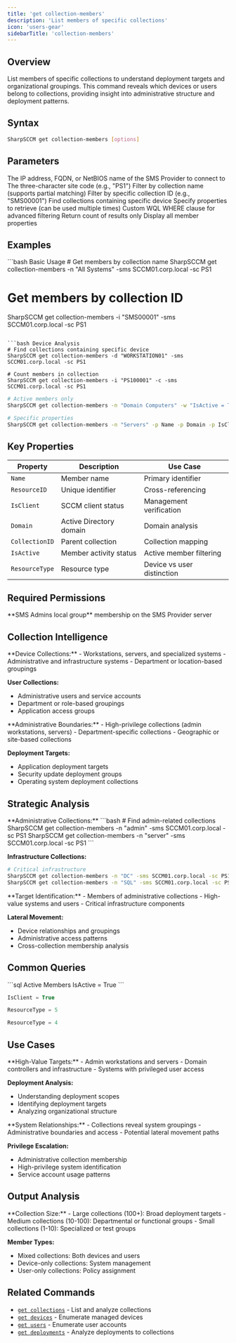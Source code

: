 ```yaml
---
title: 'get collection-members'
description: 'List members of specific collections'
icon: 'users-gear'
sidebarTitle: 'collection-members'
---
```


## Overview

List members of specific collections to understand deployment targets and organizational groupings. This command reveals which devices or users belong to collections, providing insight into administrative structure and deployment patterns.

## Syntax

```bash
SharpSCCM get collection-members [options]
```

## Parameters

<ParamField path="sms-provider" type="string">
  The IP address, FQDN, or NetBIOS name of the SMS Provider to connect to
</ParamField>

<ParamField path="site-code" type="string">
  The three-character site code (e.g., "PS1")
</ParamField>

<ParamField path="collection-name" type="string">
  Filter by collection name (supports partial matching)
</ParamField>

<ParamField path="collection-id" type="string">
  Filter by specific collection ID (e.g., "SMS00001")
</ParamField>

<ParamField path="device" type="string">
  Find collections containing specific device
</ParamField>

<ParamField path="properties" type="string">
  Specify properties to retrieve (can be used multiple times)
</ParamField>

<ParamField path="where-condition" type="string">
  Custom WQL WHERE clause for advanced filtering
</ParamField>

<ParamField path="count" type="boolean">
  Return count of results only
</ParamField>

<ParamField path="verbose" type="boolean">
  Display all member properties
</ParamField>

## Examples

<CodeGroup>
```bash Basic Usage
# Get members by collection name
SharpSCCM get collection-members -n "All Systems" -sms SCCM01.corp.local -sc PS1

# Get members by collection ID
SharpSCCM get collection-members -i "SMS00001" -sms SCCM01.corp.local -sc PS1
```

```bash Device Analysis
# Find collections containing specific device
SharpSCCM get collection-members -d "WORKSTATION01" -sms SCCM01.corp.local -sc PS1

# Count members in collection
SharpSCCM get collection-members -i "PS100001" -c -sms SCCM01.corp.local -sc PS1
```

```bash Advanced Queries
# Active members only
SharpSCCM get collection-members -n "Domain Computers" -w "IsActive = True" -sms SCCM01.corp.local -sc PS1

# Specific properties
SharpSCCM get collection-members -n "Servers" -p Name -p Domain -p IsClient -sms SCCM01.corp.local -sc PS1
```
</CodeGroup>

## Key Properties

| Property | Description | Use Case |
|----------|-------------|----------|
| `Name` | Member name | Primary identifier |
| `ResourceID` | Unique identifier | Cross-referencing |
| `IsClient` | SCCM client status | Management verification |
| `Domain` | Active Directory domain | Domain analysis |
| `CollectionID` | Parent collection | Collection mapping |
| `IsActive` | Member activity status | Active member filtering |
| `ResourceType` | Resource type | Device vs user distinction |

## Required Permissions

<Info>
  **SMS Admins local group** membership on the SMS Provider server
</Info>

## Collection Intelligence

<Accordion title="Membership Analysis">
  **Device Collections:**
  - Workstations, servers, and specialized systems
  - Administrative and infrastructure systems
  - Department or location-based groupings

  **User Collections:**
  - Administrative users and service accounts
  - Department or role-based groupings
  - Application access groups
</Accordion>

<Accordion title="Organizational Structure">
  **Administrative Boundaries:**
  - High-privilege collections (admin workstations, servers)
  - Department-specific collections
  - Geographic or site-based collections

  **Deployment Targets:**
  - Application deployment targets
  - Security update deployment groups
  - Operating system deployment collections
</Accordion>

## Strategic Analysis

<Accordion title="High-Value Collections">
  **Administrative Collections:**
  ```bash
  # Find admin-related collections
  SharpSCCM get collection-members -n "admin" -sms SCCM01.corp.local -sc PS1
  SharpSCCM get collection-members -n "server" -sms SCCM01.corp.local -sc PS1
  ```

  **Infrastructure Collections:**
  ```bash
  # Critical infrastructure
  SharpSCCM get collection-members -n "DC" -sms SCCM01.corp.local -sc PS1
  SharpSCCM get collection-members -n "SQL" -sms SCCM01.corp.local -sc PS1
  ```
</Accordion>

<Accordion title="Attack Planning">
  **Target Identification:**
  - Members of administrative collections
  - High-value systems and users
  - Critical infrastructure components

  **Lateral Movement:**
  - Device relationships and groupings
  - Administrative access patterns
  - Cross-collection membership analysis
</Accordion>

## Common Queries

<CodeGroup>
```sql Active Members
IsActive = True
```

```sql SCCM Clients
IsClient = True
```

```sql Device Members
ResourceType = 5
```

```sql User Members
ResourceType = 4
```
</CodeGroup>

## Use Cases

<Accordion title="Target Discovery">
  **High-Value Targets:**
  - Admin workstations and servers
  - Domain controllers and infrastructure
  - Systems with privileged user access

  **Deployment Analysis:**
  - Understanding deployment scopes
  - Identifying deployment targets
  - Analyzing organizational structure
</Accordion>

<Accordion title="Lateral Movement Planning">
  **System Relationships:**
  - Collections reveal system groupings
  - Administrative boundaries and access
  - Potential lateral movement paths

  **Privilege Escalation:**
  - Administrative collection membership
  - High-privilege system identification
  - Service account usage patterns
</Accordion>

## Output Analysis

<Accordion title="Membership Patterns">
  **Collection Size:**
  - Large collections (100+): Broad deployment targets
  - Medium collections (10-100): Departmental or functional groups
  - Small collections (1-10): Specialized or test groups

  **Member Types:**
  - Mixed collections: Both devices and users
  - Device-only collections: System management
  - User-only collections: Policy assignment
</Accordion>

## Related Commands

- [`get collections`](/commands/get/collections) - List and analyze collections
- [`get devices`](/commands/get/devices) - Enumerate managed devices
- [`get users`](/commands/get/users) - Enumerate user accounts
- [`get deployments`](/commands/get/deployments) - Analyze deployments to collections
